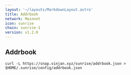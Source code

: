 ```yaml
---
layout: '~/layouts/MarkdownLayout.astro'
title: Addrbook
network: Mainnet
icon: sunrise
chain: sunrise-1
version: v1.2.0
---
```

## Addrbook

```
curl -L https://snap.vinjan.xyz/sunrise/addrbook.json > $HOME/.sunrise/config/addrbook.json
```
